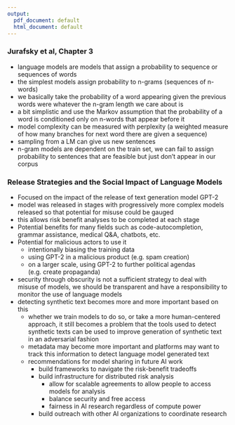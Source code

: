 ```yaml
---
output:
  pdf_document: default
  html_document: default
---
```

### Jurafsky et al, Chapter 3
- language models are models that assign a probability to sequence or sequences of words
- the simplest models assign probability to n-grams (sequences of n-words)
- we basically take the probability of a word appearing given the previous words were whatever the n-gram length we care about is
- a bit simplistic and use the Markov assumption that the probability of a word is conditioned only on n-words that appear before it
- model complexity can be measured with perplexity (a weighted measure of how many branches for next word there are given a sequence)
- sampling from a LM can give us new sentences
- n-gram models are dependent on the train set, we can fail to assign probability to sentences that are feasible but just don't appear in our corpus


### Release Strategies and the Social Impact of Language Models
- Focused on the impact of the release of text generation model GPT-2
- model was released in stages with progressively more complex models released so that potential for misuse could be gauged
- this allows risk benefit analyses to be completed at each stage
- Potential benefits for many fields such as code-autocompletion, grammar assistance, medical Q&A, chatbots, etc.
- Potential for malicious actors to use it
  - intentionally biasing the training data
  - using GPT-2 in a malicious product (e.g. spam creation)
  - on a larger scale, using GPT-2 to further political agendas (e.g. create propaganda)
- security through obscurity is not a sufficient strategy to deal with misuse of models, we should be transparent and have a responsibility to monitor the use of language models
- detecting synthetic text becomes more and more important based on this
  - whether we train models to do so, or take a more human-centered approach, it still becomes a problem that the tools used to detect synthetic texts can be used to improve generation of synthetic text in an adversarial fashion
  - metadata may become more important and platforms may want to track this information to detect language model generated text
  - recommendations for model sharing in future AI work
    - build frameworks to navigate the risk-benefit tradeoffs
    - build infrastructure for distributed risk analysis
      - allow for scalable agreements to allow people to access models for analysis
      - balance security and free access
      - fairness in AI research regardless of compute power
    - build outreach with other AI organizations to coordinate research

